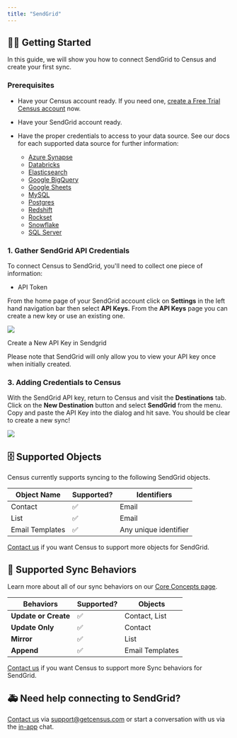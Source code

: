 ```yaml
---
title: "SendGrid"
---
```


## 🏃‍♀️ Getting Started

‌In this guide, we will show you how to connect SendGrid to Census and create your first sync.

### Prerequisites

* Have your Census account ready. If you need one, [create a Free Trial Census account](https://app.getcensus.com/) now.

* Have your SendGrid account ready.

* Have the proper credentials to access to your data source. See our docs for each supported data source for further information:  
   * [Azure Synapse](/sources/azure-synapse)  
   * [Databricks](https://docs.getcensus.com/sources/databricks)  
   * [Elasticsearch](https://docs.getcensus.com/sources/elasticsearch)  
   * [Google BigQuery](https://docs.getcensus.com/sources/google-bigquery)  
   * [Google Sheets](https://docs.getcensus.com/sources/google-sheets)  
   * [MySQL](https://docs.getcensus.com/sources/mysql)  
   * [Postgres](https://docs.getcensus.com/sources/postgres)  
   * [Redshift](https://docs.getcensus.com/sources/redshift)  
   * [Rockset](https://docs.getcensus.com/sources/rockset)  
   * [Snowflake](https://docs.getcensus.com/sources/snowflake)  
   * [SQL Server](https://docs.getcensus.com/sources/sql-server)

### 1\. Gather SendGrid API Credentials

To connect Census to SendGrid, you'll need to collect one piece of information:

* API Token

From the home page of your SendGrid account click on **Settings** in the left hand navigation bar then select **API Keys.** From the **API Keys** page you can create a new key or use an existing one.

![](/images/destinations/Screen%20Shot%202022-05-24%20at%205.38.48%20PM.png)

Create a New API Key in Sendgrid

Please note that SendGrid will only allow you to view your API key once when initially created.

### 3\. Adding Credentials to Census

With the SendGrid API key, return to Census and visit the **Destinations** tab. Click on the **New Destination** button and select **SendGrid** from the menu. Copy and paste the API Key into the dialog and hit save. You should be clear to create a new sync!

![](/images/destinations/Screen%20Shot%202022-05-24%20at%205.44.57%20PM.png)

## 🗄 Supported Objects

Census currently supports syncing to the following SendGrid objects.

| **Object Name** | **Supported?** | Identifiers           |
| --------------- | -------------- | --------------------- |
| Contact         | ✅              | Email                 |
| List            | ✅              | Email                 |
| Email Templates | ✅              | Any unique identifier |

[Contact us](mailto:support@getcensus.com) if you want Census to support more objects for SendGrid.

## 🔄 Supported Sync Behaviors

Learn more about all of our sync behaviors on our [Core Concepts page](/basics/core-concept#the-different-sync-behaviors).

| **Behaviors**        | **Supported?** | **Objects**     |
| -------------------- | -------------- | --------------- |
| **Update or Create** | ✅              | Contact, List   |
| **Update Only**      | ✅              | Contact         |
| **Mirror**           | ✅              | List            |
| **Append**           | ✅              | Email Templates |

[Contact us](mailto:support@getcensus.com) if you want Census to support more Sync behaviors for SendGrid.

## 🚑 Need help connecting to SendGrid?

[Contact us](mailto:support@getcensus.com) via support@getcensus.com or start a conversation with us via the [in-app](https://app.getcensus.com) chat.
